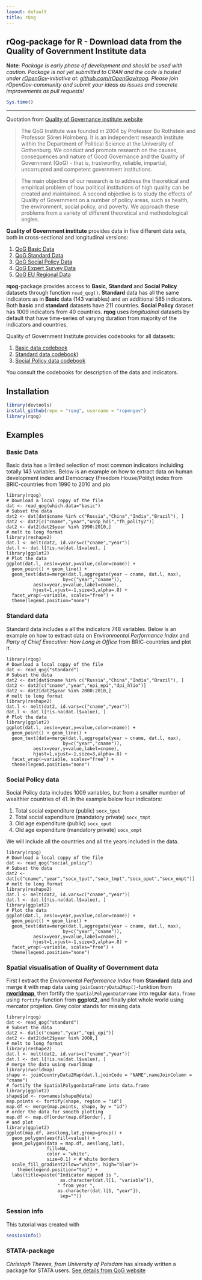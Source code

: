 ```yaml
---
layout: default
title: rQog
---
```


## rQog-package for R - Download data from the Quality of Government Institute data


**Note**: *Package is early phase of development and should be used with caution. Package is not yet submitted to CRAN and the code is hosted under [rOpenGov](http://ropengov.github.io/)-initiative at: [github.com/rOpenGov/rqog](https://github.com/rOpenGov/rqog).  Please join rOpenGov-community and submit your ideas as issues and concrete improvements as pull requests!*

```r
Sys.time()
```

***

Quotation from [ Quality of Governance institute website](http://www.qog.pol.gu.se/)

>The QoG Institute was founded in 2004 by Professor Bo Rothstein and Professor Sören Holmberg. It is an independent research institute within the Department of Political Science at the University of Gothenburg. We conduct and promote research on the causes, consequences and nature of Good Governance and the Quality of Government (QoG) - that is, trustworthy, reliable, impartial, uncorrupted and competent government institutions.

>The main objective of our research is to address the theoretical and empirical problem of how political institutions of high quality can be created and maintained. A second objective is to study the effects of Quality of Government on a number of policy areas, such as health, the environment, social policy, and poverty. We approach these problems from a variety of different theoretical and methodological angles.

**Quality of Government institute** provides data in five different data sets, both in cross-sectional and longitudinal versions:

1. [QoG Basic Data](http://www.qog.pol.gu.se/data/datadownloads/qogbasicdata/)
2. [QoG Standard Data](http://www.qog.pol.gu.se/data/datadownloads/qogstandarddata/)
3. [QoG Social Policy Data](http://www.qog.pol.gu.se/data/datadownloads/qogsocialpolicydata/)
4. [QoG Expert Survey Data](http://www.qog.pol.gu.se/data/datadownloads/qogexpertsurveydata/) 
5. [QoG EU Regional Data](http://www.qog.pol.gu.se/data/datadownloads/qogeuregionaldata/)

**rqog**-package provides access to **Basic**, **Standard** and **Social Policy** datasets through function `read_qog()`. **Standard** data has all the same indicators as in **Basic** data (143 variables) and an additional 585 indicators. Both **basic** and **standard** datasets have 211 countries. **Social Policy** dataset has 1009 indicators from 40 countries. **rqog** uses *longitudinal* datasets by default that have time-series of varying duration from majority of the indicators and countries.

Quality of Government Institute provides codebooks for all datasets: 

1. [Basic data codebook](http://www.qogdata.pol.gu.se/codebook/codebook_basic_30aug13.pdf)
2. [Standard data codebook](http://www.qogdata.pol.gu.se/codebook/codebook_standard_15may13.pdf)) 
3. [Social Policy data codebook](http://www.qogdata.pol.gu.se/codebook/codebook_social_4apr12.pdf)

You consult the codebooks for description of the data and indicators.


## Installation

```r
library(devtools)
install_github(repo = "rqog", username = "ropengov")
library(rqog)
```

## Examples

### Basic Data

Basic data has a limited selection of most common indicators incluiding totally 143 variables. Below is an example on how to extract data on human development index and Democracy (Freedom House/Polity) index from BRIC-countries from 1990 to 2010 and plo


```rExampleBasic
library(rqog)
# Download a local coppy of the file
dat <- read_qog(which.data="basic")
# Subset the data
dat2 <- dat[dat$cname %in% c("Russia","China","India","Brazil"), ]
dat2 <- dat2[c("cname","year","undp_hdi","fh_polity2")]
dat2 <- dat2[dat2$year %in% 1990:2010,]
# melt to long format
library(reshape2)
dat.l <- melt(dat2, id.vars=c("cname","year"))
dat.l <- dat.l[!is.na(dat.l$value), ]
library(ggplot2)
# Plot the data
ggplot(dat.l, aes(x=year,y=value,color=cname)) + 
  geom_point() + geom_line() +
  geom_text(data=merge(dat.l,aggregate(year ~ cname, dat.l, max),
                     by=c("year","cname")),
          aes(x=year,y=value,label=cname),
          hjust=1,vjust=-1,size=3,alpha=.8) +
  facet_wrap(~variable, scales="free") +
  theme(legend.position="none")
```


### Standard data

Standard data includes a all the indicators 748 variables. Below is an example on how to extract data on *Environmental Performance Index*  and *Party of Chief Executive: How Long in Office* from BRIC-countries and plot it.


```rExampleStandard
library(rqog)
# Download a local coppy of the file
dat <- read_qog("standard")
# Subset the data
dat2 <- dat[dat$cname %in% c("Russia","China","India","Brazil"), ]
dat2 <- dat2[c("cname","year","epi_epi","dpi_hlio")]
dat2 <- dat2[dat2$year %in% 2000:2010,]
# melt to long format
library(reshape2)
dat.l <- melt(dat2, id.vars=c("cname","year"))
dat.l <- dat.l[!is.na(dat.l$value), ]
# Plot the data
library(ggplot2)
ggplot(dat.l, aes(x=year,y=value,color=cname)) + 
  geom_point() + geom_line() +
  geom_text(data=merge(dat.l,aggregate(year ~ cname, dat.l, max),
                     by=c("year","cname")),
          aes(x=year,y=value,label=cname),
          hjust=1,vjust=-1,size=3,alpha=.8) +
  facet_wrap(~variable, scales="free") +
  theme(legend.position="none")
```

### Social Policy data

Social Policy data includes 1009 variables, but from a smaller number of wealthier countries of 41. In the example below four indicators:

1. Total social expenditure (public) `socx_tput`
2. Total social expenditure (mandatory private) `socx_tmpt`
3. Old age expenditure (public) `socx_oput`
4. Old age expenditure (mandatory private) `socx_ompt`

We will include all the countries and all the years included in the data.


```rExampleSocialPolicy
library(rqog)
# Download a local coppy of the file
dat <- read_qog("social_policy")
# Subset the data
dat2 <- dat[c("cname","year","socx_tput","socx_tmpt","socx_oput","socx_ompt")]
# melt to long format
library(reshape2)
dat.l <- melt(dat2, id.vars=c("cname","year"))
dat.l <- dat.l[!is.na(dat.l$value), ]
library(ggplot2)
# Plot the data
ggplot(dat.l, aes(x=year,y=value,color=cname)) + 
  geom_point() + geom_line() +
  geom_text(data=merge(dat.l,aggregate(year ~ cname, dat.l, max),
                     by=c("year","cname")),
          aes(x=year,y=value,label=cname),
          hjust=1,vjust=-1,size=3,alpha=.8) +
  facet_wrap(~variable, scales="free") +
  theme(legend.position="none")
```


### Spatial visualisation of Quality of Government data

First I extract the *Enviromental Performance Index* from **Standard** data and merge it with map data using `joinCountryData2Map()`-funktion from [**rworldmap**](http://cran.r-project.org/web/packages/rworldmap/index.html), then fortify the `SpatialPolygonDataFrame` into regular `data.frame` using `fortify`-function from **ggplot2**,  and finally plot whole world using mercator projetion. Grey color stands for missing data.

```rExampleQogSpatial
library(rqog)
dat <- read_qog("standard")
# Subset the data
dat2 <- dat[c("cname","year","epi_epi")]
dat2 <- dat2[dat2$year %in% 2008,]
# melt to long format
library(reshape2)
dat.l <- melt(dat2, id.vars=c("cname","year"))
dat.l <- dat.l[!is.na(dat.l$value), ]
# merge the data using rworldmap
library(rworldmap)
shape <- joinCountryData2Map(dat.l,joinCode = "NAME",nameJoinColumn = "cname")
# fortify the SpatialPolygonDataFrame into data.frame
library(ggplot2)
shape$id <- rownames(shape@data)
map.points <- fortify(shape, region = "id")
map.df <- merge(map.points, shape, by = "id")
# order the data for smooth plotting
map.df <- map.df[order(map.df$order), ]
# and plot
library(ggplot2)
ggplot(map.df, aes(long,lat,group=group)) +
  geom_polygon(aes(fill=value)) +
  geom_polygon(data = map.df, aes(long,lat), 
               fill=NA, 
               color = "white",
               size=0.1) + # white borders
  scale_fill_gradient2(low="white", high="blue")+
    theme(legend.position="top") +
  labs(title=paste("Indicator mapped is ",
                    as.character(dat.l[1, "variable"]),
                   " from year ",
                   as.character(dat.l[1, "year"]),
                    sep=""))
```

### Session info

This tutorial was created with

```r
sessionInfo()
```




### STATA-package

*Christoph Thewes, from University of Potsdam* has already written a package for STATA users. [See details from QoG website](http://www.qog.pol.gu.se/data/dataextras/forstatausers/)



